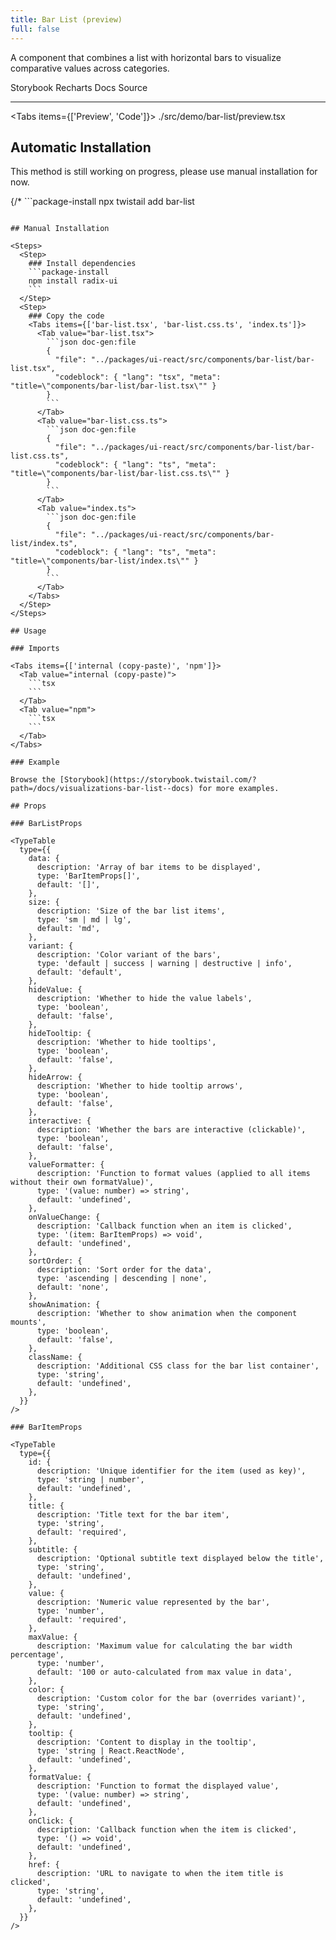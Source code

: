 ```yaml
---
title: Bar List (preview)
full: false
---
```


A component that combines a list with horizontal bars to visualize comparative values across categories.

<Badges>
  <BadgeLink href="https://storybook.twistail.com/?path=/docs/visualizations-bar-list--docs" external>
    Storybook
  </BadgeLink>
  <BadgeLink href="https://recharts.org/en-US/api" external>
    Recharts Docs
  </BadgeLink>
  <BadgeLink href="https://github.com/riipandi/twistail/tree/main/packages/ui-react/src/components/bar-list" external>
    Source
  </BadgeLink>
</Badges>

---


<Tabs items={['Preview', 'Code']}>
  <Tab value="Preview" className="rounded-b-xl flex min-h-44 flex-wrap items-center justify-center gap-4 py-20 not-prose">
    <Demo />
  </Tab>
  <Tab value="Code">
    <include cwd lang="tsx">./src/demo/bar-list/preview.tsx</include>
  </Tab>
</Tabs>

## Automatic Installation

<Callout type='warn'>
  This method is still working on progress, please use manual installation for now.
</Callout>

{/* ```package-install
npx twistail add bar-list
``` */}

## Manual Installation

<Steps>
  <Step>
    ### Install dependencies
    ```package-install
    npm install radix-ui
    ```
  </Step>
  <Step>
    ### Copy the code
    <Tabs items={['bar-list.tsx', 'bar-list.css.ts', 'index.ts']}>
      <Tab value="bar-list.tsx">
        ```json doc-gen:file
        {
          "file": "../packages/ui-react/src/components/bar-list/bar-list.tsx",
          "codeblock": { "lang": "tsx", "meta": "title=\"components/bar-list/bar-list.tsx\"" }
        }
        ```
      </Tab>
      <Tab value="bar-list.css.ts">
        ```json doc-gen:file
        {
          "file": "../packages/ui-react/src/components/bar-list/bar-list.css.ts",
          "codeblock": { "lang": "ts", "meta": "title=\"components/bar-list/bar-list.css.ts\"" }
        }
        ```
      </Tab>
      <Tab value="index.ts">
        ```json doc-gen:file
        {
          "file": "../packages/ui-react/src/components/bar-list/index.ts",
          "codeblock": { "lang": "ts", "meta": "title=\"components/bar-list/index.ts\"" }
        }
        ```
      </Tab>
    </Tabs>
  </Step>
</Steps>

## Usage

### Imports

<Tabs items={['internal (copy-paste)', 'npm']}>
  <Tab value="internal (copy-paste)">
    ```tsx
    ```
  </Tab>
  <Tab value="npm">
    ```tsx
    ```
  </Tab>
</Tabs>

### Example

Browse the [Storybook](https://storybook.twistail.com/?path=/docs/visualizations-bar-list--docs) for more examples.

## Props

### BarListProps

<TypeTable
  type={{
    data: {
      description: 'Array of bar items to be displayed',
      type: 'BarItemProps[]',
      default: '[]',
    },
    size: {
      description: 'Size of the bar list items',
      type: 'sm | md | lg',
      default: 'md',
    },
    variant: {
      description: 'Color variant of the bars',
      type: 'default | success | warning | destructive | info',
      default: 'default',
    },
    hideValue: {
      description: 'Whether to hide the value labels',
      type: 'boolean',
      default: 'false',
    },
    hideTooltip: {
      description: 'Whether to hide tooltips',
      type: 'boolean',
      default: 'false',
    },
    hideArrow: {
      description: 'Whether to hide tooltip arrows',
      type: 'boolean',
      default: 'false',
    },
    interactive: {
      description: 'Whether the bars are interactive (clickable)',
      type: 'boolean',
      default: 'false',
    },
    valueFormatter: {
      description: 'Function to format values (applied to all items without their own formatValue)',
      type: '(value: number) => string',
      default: 'undefined',
    },
    onValueChange: {
      description: 'Callback function when an item is clicked',
      type: '(item: BarItemProps) => void',
      default: 'undefined',
    },
    sortOrder: {
      description: 'Sort order for the data',
      type: 'ascending | descending | none',
      default: 'none',
    },
    showAnimation: {
      description: 'Whether to show animation when the component mounts',
      type: 'boolean',
      default: 'false',
    },
    className: {
      description: 'Additional CSS class for the bar list container',
      type: 'string',
      default: 'undefined',
    },
  }}
/>

### BarItemProps

<TypeTable
  type={{
    id: {
      description: 'Unique identifier for the item (used as key)',
      type: 'string | number',
      default: 'undefined',
    },
    title: {
      description: 'Title text for the bar item',
      type: 'string',
      default: 'required',
    },
    subtitle: {
      description: 'Optional subtitle text displayed below the title',
      type: 'string',
      default: 'undefined',
    },
    value: {
      description: 'Numeric value represented by the bar',
      type: 'number',
      default: 'required',
    },
    maxValue: {
      description: 'Maximum value for calculating the bar width percentage',
      type: 'number',
      default: '100 or auto-calculated from max value in data',
    },
    color: {
      description: 'Custom color for the bar (overrides variant)',
      type: 'string',
      default: 'undefined',
    },
    tooltip: {
      description: 'Content to display in the tooltip',
      type: 'string | React.ReactNode',
      default: 'undefined',
    },
    formatValue: {
      description: 'Function to format the displayed value',
      type: '(value: number) => string',
      default: 'undefined',
    },
    onClick: {
      description: 'Callback function when the item is clicked',
      type: '() => void',
      default: 'undefined',
    },
    href: {
      description: 'URL to navigate to when the item title is clicked',
      type: 'string',
      default: 'undefined',
    },
  }}
/>
